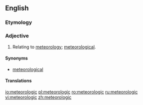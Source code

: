 ==English==

===Etymology===
{{suffix|meteorology|ic}}

===Adjective===
{{en-adj|-}}

# Relating to [[meteorology]]; [[meteorological]].

====Synonyms====
* [[meteorological]]

====Translations====
{{trans-see|meteorological}}

[[io:meteorologic]]
[[pl:meteorologic]]
[[ro:meteorologic]]
[[ru:meteorologic]]
[[vi:meteorologic]]
[[zh:meteorologic]]